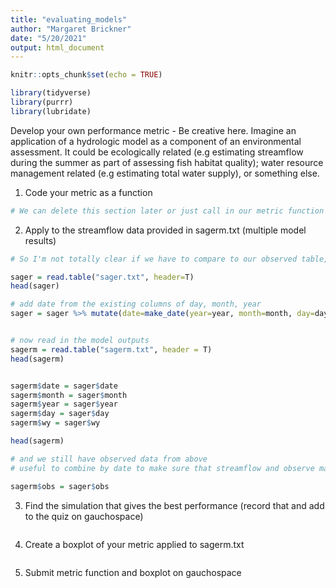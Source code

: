 ```yaml
---
title: "evaluating_models"
author: "Margaret Brickner"
date: "5/20/2021"
output: html_document
---
```




```r
knitr::opts_chunk$set(echo = TRUE)

library(tidyverse)
library(purrr)
library(lubridate)
```


Develop your own performance metric - Be creative here. Imagine an application of a hydrologic model as a component of an environmental assessment. It could be ecologically related (e.g estimating streamflow during the summer as part of assessing fish habitat quality); water resource management related (e.g estimating total water supply), or something else.



1. Code your metric as a function

```r
# We can delete this section later or just call in our metric function here. Any brilliant ideas about what to consider? 

```


2. Apply to the streamflow data provided in sagerm.txt (multiple model results)

```r

# So I'm not totally clear if we have to compare to our observed table, but it's a way to get dates into the sagerm file, so I just copied over what we did in class. 

sager = read.table("sager.txt", header=T)
head(sager)

# add date from the existing columns of day, month, year
sager = sager %>% mutate(date=make_date(year=year, month=month, day=day))


# now read in the model outputs
sagerm = read.table("sagerm.txt", header = T)
head(sagerm)


sagerm$date = sager$date
sagerm$month = sager$month
sagerm$year = sager$year
sagerm$day = sager$day
sagerm$wy = sager$wy

head(sagerm)

# and we still have observed data from above
# useful to combine by date to make sure that streamflow and observe match

sagerm$obs = sager$obs


```


3.  Find the simulation that gives the best performance (record that and add to the quiz on gauchospace)

```r

```


4. Create a boxplot of your metric applied to sagerm.txt

```r

```


5. Submit metric function and boxplot on gauchospace

```r

```

